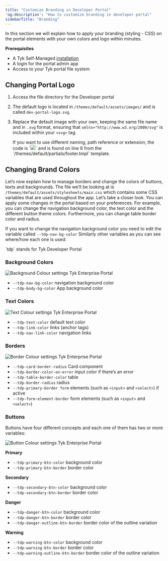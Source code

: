 ```yaml
---
title: "Customize Branding in Developer Portal"
'og:description': "How to customize branding in developer portal"
sidebarTitle: "Branding"
---
```


In this section we will explain how to apply your branding (styling - CSS) on the portal elements with your own colors and logo within minutes.

**Prerequisites**

- A Tyk Self-Managed [installation](/tyk-self-managed/install)
- A login for the portal admin app
- Access to your Tyk portal file system

## Changing Portal Logo

1. Access the file directory for the Developer portal
2. The default logo is located in `/themes/default/assets/images/` and is called `dev-portal-logo.svg`.
3. Replace the default image with your own, keeping the same file name and in `.svg` format, ensuring that `xmlns="http://www.w3.org/2000/svg"` is included within your `<svg>` tag.



    <Note>
    If you want to use different naming, path reference or extension, the code is `<img src="/assets/images/dev-portal-logo.svg">` and is found on line 6 from the `/themes/default/partials/footer.tmpl` template.
    </Note>


## Changing Brand Colors

Let’s now explain how to manage borders and change the colors of buttons, texts and backgrounds. The file we’ll be looking at is `/themes/default/assets/stylesheets/main.css` which contains some CSS variables that are used throughout the app. Let’s take a closer look.
You can apply some changes in the portal based on your preferences. For example, you can change the navigation background color, the text color and the different button theme colors. Furthermore, you can change table border color and radius.

If you want to change the navigation background color you need to edit the variable called `--tdp-nav-bg-color` Similarly other variables as you can see where/how each one is used:


<Note>
`tdp` stands for Tyk Developer Portal
</Note>


### Background Colors

<img src="/img/dashboard/portal-management/enterprise-portal/background-colors.png" alt="Background Colour settings Tyk Enterprise Portal" />

- `--tdp-nav-bg-color` navigation background color
- `--tdp-body-bg-color` App background color

### Text Colors

<img src="/img/dashboard/portal-management/enterprise-portal/text-colors.png" alt="Text Colour settings Tyk Enterprise Portal" />

- `--tdp-text-color` default text color
- `--tdp-link-color` links (anchor tags)
- `--tdp-nav-link-color` navigation links

### Borders

<img src="/img/dashboard/portal-management/enterprise-portal/borders.png" alt="Border Colour settings Tyk Enterprise Portal" />

- `--tdp-card-border-radius` Card component
- `--tdp-border-color-on-error` input color if there’s an error
- `--tdp-table-border-color` table
- `--tdp-border-radius` radius
- `--tdp-primary-border form` elements (such as `<input>` and `<select>`) if active
- `--tdp-form-element-border` form elements (such as `<input>` and `<select>`)

### Buttons

Buttons have four different concepts and each one of them has two or more variables:

<img src="/img/dashboard/portal-management/enterprise-portal/buttons.png" alt="Button Colour settings Tyk Enterprise Portal" />

**Primary**

- `--tdp-primary-btn-color` background color
- `--tdp-primary-btn-border` border color

**Secondary**

- `--tdp-secondary-btn-color` background color
- `--tdp-secondary-btn-border` border color

**Danger**

- `--tdp-danger-btn-color` background color
- `--tdp-danger-btn-border` border color
- `--tdp-danger-outline-btn-border` border color of the outline variation

**Warning**

- `--tdp-warning-btn-color` background color
- `--tdp-warning-btn-border` border color
- `--tdp-warning-outline-btn-border`  border color of the outline variation
